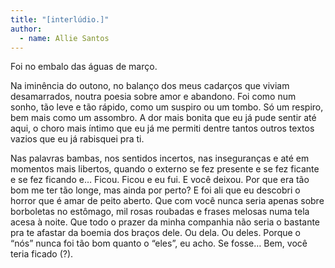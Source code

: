 ```yaml
---
title: "[interlúdio.]"
author: 
  - name: Allie Santos
---
```


Foi no embalo das águas de março.

Na iminência do outono, no balanço dos meus cadarços que viviam desamarrados, noutra poesia sobre amor e abandono. Foi como num sonho, tão leve e tão rápido, como um suspiro ou um tombo. Só um respiro, bem mais como um assombro. A dor mais bonita que eu já pude sentir até aqui, o choro mais íntimo que eu já me permiti dentre tantos outros textos vazios que eu já rabisquei pra ti.

Nas palavras bambas, nos sentidos incertos, nas inseguranças e até em momentos mais libertos, quando o externo se fez presente e se fez ficante e se fez ficando e... Ficou. Ficou e eu fui. E você deixou. Por que era tão bom me ter tão longe, mas ainda por perto? E foi ali que eu descobri o horror que é amar de peito aberto. Que com você nunca seria apenas sobre borboletas no estômago, mil rosas roubadas e frases melosas numa tela acesa à noite. Que todo o prazer da minha companhia não seria o bastante pra te afastar da boemia dos braços dele. Ou dela. Ou deles. Porque o "nós" nunca foi tão bom quanto o "eles", eu acho. Se fosse… Bem, você teria ficado (?). 

<a href="https://instagram.com/autoralliez"><i class="bi bi-instagram"></i></a>
